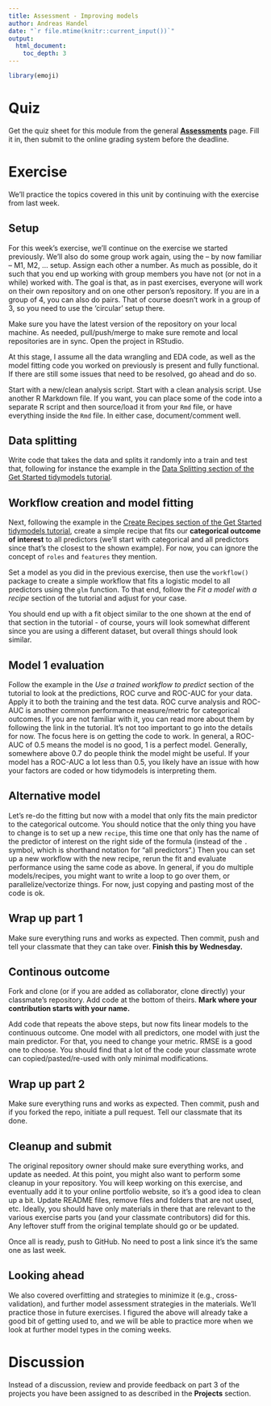 ```yaml
---
title: Assessment - Improving models
author: Andreas Handel
date: "`r file.mtime(knitr::current_input())`"
output: 
  html_document:
    toc_depth: 3
---
```



```r
library(emoji)
```



# Quiz

Get the quiz sheet for this module from the general [__Assessments__](./Course_Assessments.html) page. Fill it in, then submit to the online grading system before the deadline. 


# Exercise

We'll practice the topics covered in this unit by continuing with the exercise from last week.



## Setup

For this week's exercise, we'll continue on the exercise we started previously. We'll also do some group work again, using the -- by now familiar -- M1, M2, ... setup. Assign each other a number. As much as possible, do it such that you end up working with group members you have not (or not in a while) worked with. The goal is that, as in past exercises, everyone will work on their own repository and on one other person's repository. If you are in a group of 4, you can also do pairs. That of course doesn't work in a group of 3, so you need to use the 'circular' setup there.

Make sure you have the latest version of the repository on your local machine. As needed, pull/push/merge to make sure remote and local repositories are in sync. Open the project in RStudio. 

At this stage, I assume all the data wrangling and EDA code, as well as the model fitting code you worked on previously is present and fully functional. If there are still some issues that need to be resolved, go ahead and do so.


Start with a new/clean analysis script. Start with a clean analysis script. Use another R Markdown file. If you want, you can place some of the code into a separate R script and then source/load it from your `Rmd` file, or have everything inside the `Rmd` file. In either case, document/comment well.


## Data splitting

Write code that takes the data and splits it randomly into a train and test that, following for instance the example in the [Data Splitting section of the Get Started tidymodels tutorial](https://www.tidymodels.org/start/recipes/). 

## Workflow creation and model fitting

Next, following the example in the [Create Recipes section of the Get Started tidymodels tutorial](https://www.tidymodels.org/start/recipes/), create a simple recipe that fits our **categorical outcome of interest**  to all predictors (we'll start with categorical and all predictors since that's the closest to the shown example). For now, you can ignore the concept of `roles` and `features` they mention. 

Set a model as you did in the previous exercise, then use the `workflow()` package to create a simple workflow that fits a logistic model to all predictors using the `glm` function. To that end, follow the _Fit a model with a recipe_ section of the tutorial and adjust for your case. 

You should end up with a fit object similar to the one shown at the end of that section in the tutorial - of course, yours will look somewhat different since you are using a different dataset, but overall things should look similar.


## Model 1 evaluation

Follow the example in the _Use a trained workflow to predict_ section of the tutorial to look at the predictions, ROC curve and ROC-AUC for your data. Apply it to both the training and the test data. ROC curve analysis and ROC-AUC is another common performance measure/metric for categorical outcomes. If you are not familiar with it, you can read more about them by following the link in the tutorial. It's not too important to go into the details for now. The focus here is on getting the code to work. In general, a ROC-AUC of 0.5 means the model is no good, 1 is a perfect model. Generally, somewhere above 0.7 do people think the model might be useful. If your model has a ROC-AUC a lot less than 0.5, you likely have an issue with how your factors are coded or how tidymodels is interpreting them.


## Alternative model

Let's re-do the fitting but now with a model that only fits the main predictor to the categorical outcome. You should notice that the only thing you have to change is to set up a new `recipe`, this time one that only has the name of the predictor of interest on the right side of the formula (instead of the `.` symbol, which is shorthand notation for "all predictors".)  Then you can set up a new workflow with the new recipe, rerun the fit and evaluate performance using the same code as above. In general, if you do multiple models/recipes, you might want to write a loop to go over them, or parallelize/vectorize things. For now, just copying and pasting most of the code is ok.


## Wrap up part 1

Make sure everything runs and works as expected. Then commit, push and tell your classmate that they can take over. 
**Finish this by Wednesday.**


## Continous outcome

Fork and clone (or if you are added as collaborator, clone directly) your classmate's repository. Add code at the bottom of theirs. **Mark where your contribution starts with your name.**

Add code that repeats the above steps, but now fits linear models to the continuous outcome. One model with all predictors, one model with just the main predictor. For that, you need to change your metric. RMSE is a good one to choose. You should find that a lot of the code your classmate wrote can copied/pasted/re-used with only minimal modifications. 


## Wrap up part 2

Make sure everything runs and works as expected. Then commit, push and if you forked the repo, initiate a pull request. Tell our classmate that its done.


## Cleanup and submit

The original repository owner should make sure everything works, and update as needed. At this point, you might also want to perform some cleanup in your repository. You will keep working on this exercise, and eventually add it to your online portfolio website, so it's a good idea to clean up a bit. Update README files, remove files and folders that are not used, etc. Ideally, you should have only materials in there that are relevant to the various exercise parts you (and your classmate contributors) did for this. Any leftover stuff from the original template should go or be updated.

Once all is ready, push to GitHub. No need to post a link since it's the same one as last week.


## Looking ahead

We also covered overfitting and strategies to minimize it (e.g., cross-validation), and further model assessment strategies in the materials. We'll practice those in future exercises. I figured the above will already take a good bit of getting used to, and we will be able to practice more when we look at further model types in the coming weeks.




# Discussion

Instead of a discussion, review and provide feedback on part 3 of the projects you have been assigned to as described in the **Projects** section.


<!-- Find a peer-reviewed paper where the authors use one or several of the approaches covered this week, and discuss if the authors properly explain and justify why they are doing what they are doing, and why you think what they are doing is or is not a good approach given their stated objective(s). -->

<!-- Post your discussion (with link to paper) by Wednesday, then read at least one other paper posted by your classmates and comment on it. -->


